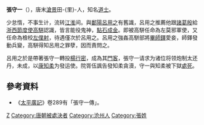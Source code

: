 '''張守一'''（{{bd|?||?||}}），唐末[[滄景|滄景]]田-{里}-人，知名[[道士|道士]]。

少怠惰，不事生计，流转[[江淮|江淮]]间。與[[鄱陽|鄱陽]][[呂用之|呂用之]]有舊識，呂用之推薦他跟[[諸葛殷|諸葛殷]]給[[浙西節度使|浙西節度使]][[高駢|高駢]]認識，皆言能役鬼神，[[點石成金|點石成金]]。即被高駢任命為左莫邪軍使，又任命為檢校[[左僕射|左僕射]]，待遇僅次於呂用之。呂用之強姦高駢部將[[畢師鐸|畢師鐸]]愛妾，師鐸發動兵變，高駢得知呂用之罪孽，因而責問之。

呂用之於是帶著張守一轉投[[楊行密|楊行密]]，成為其[[門客|門客]]，張守一请求为诸位将领炮制太还丹，未成，以[[康知柔|康知柔]]为發运使。院胥伍諷告發知柔貪瀆，守一與知柔被下獄[[處死|處死]]。

==參考資料==
*《[[太平廣記|太平廣記]]》卷289有「張守一傳」。

[[Category:唐朝道教人物|Z]]
[[Category:唐朝被處決者|Category:唐朝被處決者]]
[[Category:沧州人|Category:沧州人]]
[[Category:張姓|Category:張姓]]
